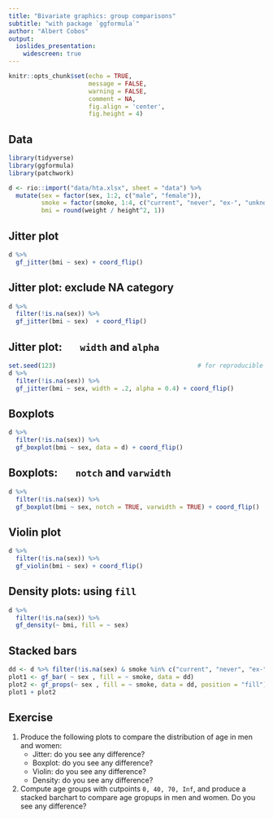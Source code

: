 ```yaml
---
title: "Bivariate graphics: group comparisons"
subtitle: "with package `ggformula`"
author: "Albert Cobos"
output: 
  ioslides_presentation:
    widescreen: true
---
```


```r
knitr::opts_chunk$set(echo = TRUE, 
                      message = FALSE, 
                      warning = FALSE,
                      comment = NA,
                      fig.align = 'center',
                      fig.height = 4)

```


## Data

```r
library(tidyverse)
library(ggformula)
library(patchwork)

d <- rio::import("data/hta.xlsx", sheet = "data") %>% 
  mutate(sex = factor(sex, 1:2, c("male", "female")),
         smoke = factor(smoke, 1:4, c("current", "never", "ex-", "unknown")),
         bmi = round(weight / height^2, 1))

```


## Jitter plot 

```r
d %>% 
  gf_jitter(bmi ~ sex) + coord_flip()
```


## Jitter plot: exclude NA category

```r
d %>% 
  filter(!is.na(sex)) %>% 
  gf_jitter(bmi ~ sex)  + coord_flip()
```


## Jitter plot: $\quad$  `width` and `alpha` 

```r

set.seed(123)                                       # for reproducible jittering
d %>% 
  filter(!is.na(sex)) %>% 
  gf_jitter(bmi ~ sex, width = .2, alpha = 0.4) + coord_flip()

```


## Boxplots

```r
d %>% 
  filter(!is.na(sex)) %>% 
  gf_boxplot(bmi ~ sex, data = d) + coord_flip()
```


## Boxplots: $\quad$  `notch` and `varwidth`

```r

d %>% 
  filter(!is.na(sex)) %>% 
  gf_boxplot(bmi ~ sex, notch = TRUE, varwidth = TRUE) + coord_flip()

```

## Violin plot

```r

d %>% 
  filter(!is.na(sex)) %>% 
  gf_violin(bmi ~ sex) + coord_flip()

```


## Density plots: using `fill`

```r
d %>% 
  filter(!is.na(sex)) %>% 
  gf_density(~ bmi, fill = ~ sex)

```


## Stacked bars

```r
dd <- d %>% filter(!is.na(sex) & smoke %in% c("current", "never", "ex-"))
plot1 <- gf_bar( ~ sex , fill = ~ smoke, data = dd)                      # counts 
plot2 <- gf_props(~ sex , fill = ~ smoke, data = dd, position = "fill")  # percentages
plot1 + plot2
```


## Exercise

1. Produce the following plots to compare the distribution of age in men and women:
    + Jitter:  do you see any difference?
    + Boxplot: do you see any difference?
    + Violin: do you see any difference?
    + Density: do you see any difference?

1. Compute age groups with cutpoints `0, 40, 70, Inf`, and produce a stacked barchart to compare age gropups in  men and women. Do you see any difference?
